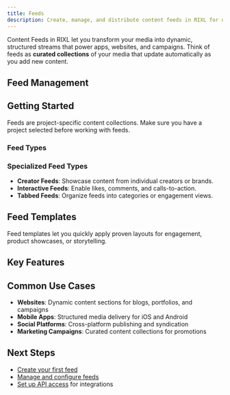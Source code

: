 ```yaml
---
title: Feeds
description: Create, manage, and distribute content feeds in RIXL for dynamic media delivery..
---
```



Content Feeds in RIXL let you transform your media into dynamic, structured streams that power apps, websites, and campaigns. Think of feeds as **curated collections** of your media that update automatically as you add new content.

## Feed Management

<div className="grid gap-6 sm:grid-cols-2">
  <InteractiveCard
    title="Create Feed"
    description="Set up new content feeds with custom organization and filtering rules."
    href="/platform/dashboard/feeds/create-feed"
    icon="FolderPlus"
  />
  <InteractiveCard
    title="Manage Feeds"
    description="Configure existing feeds, update settings, and monitor performance."
    href="/platform/dashboard/feeds/manage-feeds"
    icon="Settings"
  />
</div>

## Getting Started

<Callout type="info">
Feeds are project-specific content collections. Make sure you have a project selected before working with feeds.
</Callout>

### Feed Types

<div className="grid gap-6 sm:grid-cols-2 lg:grid-cols-4 mt-6">
  <InfoCard 
    title="Video Feeds" 
    description="Collections of video content with custom ordering and filtering"
    icon="Video"
  />
  <InfoCard 
    title="Image Feeds" 
    description="Curated image collections with responsive delivery"
    icon="Image"
  />
  <InfoCard 
    title="Mixed Media" 
    description="Combined video and image feeds with flexible organization"
    icon="Layers"
  />
  <InfoCard 
    title="Dynamic Feeds" 
    description="Automatically updated feeds based on rules and criteria"
    icon="Workflow"
  />
</div>

### Specialized Feed Types

- **Creator Feeds**: Showcase content from individual creators or brands.  
- **Interactive Feeds**: Enable likes, comments, and calls-to-action.  
- **Tabbed Feeds**: Organize feeds into categories or engagement views.

## Feed Templates

<div className="grid grid-cols-1 gap-4 sm:grid-cols-2">
  <InfoCard title="TikTok-Style Feeds" description="Vertical scrolling optimized for short-form video content" />
  <InfoCard title="Instagram Stories" description="Horizontal story-based layout with sequential content" />
  <InfoCard title="Portfolio Grid" description="Professional grid layouts for showcasing work" />
  <InfoCard title="News Feed" description="Article-style layout with chronological organization" />
</div>

<Callout type="info">
Feed templates let you quickly apply proven layouts for engagement, product showcases, or storytelling.
</Callout>

## Key Features

<div className="grid gap-6 sm:grid-cols-2 mt-6">
  <InfoCard title="Structured Content" description="Organize media with custom ordering, filtering, and categorization" icon="FolderIcon" />
  <InfoCard title="Dynamic Distribution" description="API-driven content delivery with real-time updates" icon="Activity" />
  <InfoCard title="Social Integration" description="Built-in support for likes, comments, and interactions" icon="MessageCircle" />
  <InfoCard title="Embeddable Widgets" description="Ready-to-use feed components for quick integration" icon="Code" />
</div>

## Common Use Cases

- **Websites**: Dynamic content sections for blogs, portfolios, and campaigns  
- **Mobile Apps**: Structured media delivery for iOS and Android  
- **Social Platforms**: Cross-platform publishing and syndication  
- **Marketing Campaigns**: Curated content collections for promotions  

## Next Steps

- [Create your first feed](/platform/dashboard/feeds/create-feed)
- [Manage and configure feeds](/platform/dashboard/feeds/manage-feeds)
- [Set up API access](/platform/api-access/overview) for integrations




